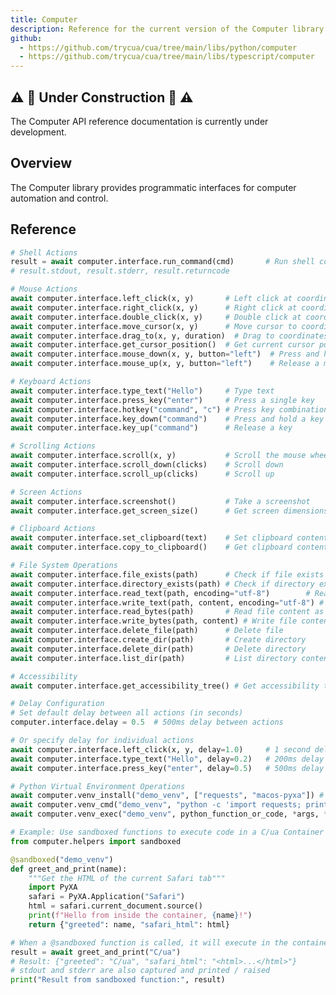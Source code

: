 ```yaml
---
title: Computer
description: Reference for the current version of the Computer library.
github:
  - https://github.com/trycua/cua/tree/main/libs/python/computer
  - https://github.com/trycua/cua/tree/main/libs/typescript/computer
---
```


## ⚠️ 🚧 Under Construction 🚧 ⚠️

The Computer API reference documentation is currently under development.

## Overview

The Computer library provides programmatic interfaces for computer automation and control.

## Reference

```python
# Shell Actions
result = await computer.interface.run_command(cmd)       # Run shell command
# result.stdout, result.stderr, result.returncode

# Mouse Actions
await computer.interface.left_click(x, y)       # Left click at coordinates
await computer.interface.right_click(x, y)      # Right click at coordinates
await computer.interface.double_click(x, y)     # Double click at coordinates
await computer.interface.move_cursor(x, y)      # Move cursor to coordinates
await computer.interface.drag_to(x, y, duration)  # Drag to coordinates
await computer.interface.get_cursor_position()  # Get current cursor position
await computer.interface.mouse_down(x, y, button="left")  # Press and hold a mouse button
await computer.interface.mouse_up(x, y, button="left")    # Release a mouse button

# Keyboard Actions
await computer.interface.type_text("Hello")     # Type text
await computer.interface.press_key("enter")     # Press a single key
await computer.interface.hotkey("command", "c") # Press key combination
await computer.interface.key_down("command")    # Press and hold a key
await computer.interface.key_up("command")      # Release a key

# Scrolling Actions
await computer.interface.scroll(x, y)           # Scroll the mouse wheel
await computer.interface.scroll_down(clicks)    # Scroll down
await computer.interface.scroll_up(clicks)      # Scroll up

# Screen Actions
await computer.interface.screenshot()           # Take a screenshot
await computer.interface.get_screen_size()      # Get screen dimensions

# Clipboard Actions
await computer.interface.set_clipboard(text)    # Set clipboard content
await computer.interface.copy_to_clipboard()    # Get clipboard content

# File System Operations
await computer.interface.file_exists(path)      # Check if file exists
await computer.interface.directory_exists(path) # Check if directory exists
await computer.interface.read_text(path, encoding="utf-8")        # Read file content
await computer.interface.write_text(path, content, encoding="utf-8") # Write file content
await computer.interface.read_bytes(path)       # Read file content as bytes
await computer.interface.write_bytes(path, content) # Write file content as bytes
await computer.interface.delete_file(path)      # Delete file
await computer.interface.create_dir(path)       # Create directory
await computer.interface.delete_dir(path)       # Delete directory
await computer.interface.list_dir(path)         # List directory contents

# Accessibility
await computer.interface.get_accessibility_tree() # Get accessibility tree

# Delay Configuration
# Set default delay between all actions (in seconds)
computer.interface.delay = 0.5  # 500ms delay between actions

# Or specify delay for individual actions
await computer.interface.left_click(x, y, delay=1.0)     # 1 second delay after click
await computer.interface.type_text("Hello", delay=0.2)   # 200ms delay after typing
await computer.interface.press_key("enter", delay=0.5)   # 500ms delay after key press

# Python Virtual Environment Operations
await computer.venv_install("demo_venv", ["requests", "macos-pyxa"]) # Install packages in a virtual environment
await computer.venv_cmd("demo_venv", "python -c 'import requests; print(requests.get(`https://httpbin.org/ip`).json())'") # Run a shell command in a virtual environment
await computer.venv_exec("demo_venv", python_function_or_code, *args, **kwargs) # Run a Python function in a virtual environment and return the result / raise an exception

# Example: Use sandboxed functions to execute code in a C/ua Container
from computer.helpers import sandboxed

@sandboxed("demo_venv")
def greet_and_print(name):
    """Get the HTML of the current Safari tab"""
    import PyXA
    safari = PyXA.Application("Safari")
    html = safari.current_document.source()
    print(f"Hello from inside the container, {name}!")
    return {"greeted": name, "safari_html": html}

# When a @sandboxed function is called, it will execute in the container
result = await greet_and_print("C/ua")
# Result: {"greeted": "C/ua", "safari_html": "<html>...</html>"}
# stdout and stderr are also captured and printed / raised
print("Result from sandboxed function:", result)
```
